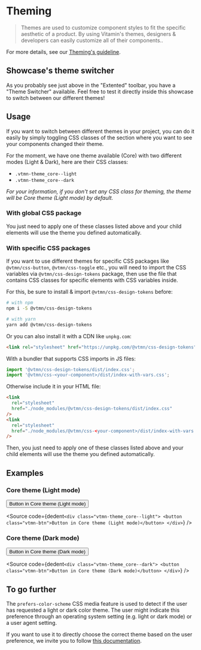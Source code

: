 
<Meta title="Guidelines / Theming" />

# Theming

> Themes are used to customize component styles to fit the specific aesthetic of a product. By using Vitamin's themes, designers & developers can easily customize all of their components..

For more details, see our <a class="vtmn-link vtmn-link--icon-along" href="https://www.decathlon.design/726f8c765/p/88a9a6-theming-beta" target="_blank">Theming's guideline</a>.

## Showcase's theme switcher

As you probably see just above in the "Extented" toolbar, you have a "Theme Switcher" available. Feel free to test it directly inside this showcase to switch between our different themes!

## Usage

If you want to switch between different themes in your project, you can do it easily by simply toggling CSS classes of the section where you want to see your components changed their theme.

For the moment, we have one theme available (Core) with two different modes (Light & Dark), here are their CSS classes:

- `.vtmn-theme_core--light`
- `.vtmn-theme_core--dark`

_For your information, if you don't set any CSS class for theming, the theme will be Core theme (Light mode) by default._

### With global CSS package

You just need to apply one of these classes listed above and your child elements will use the theme you defined automatically.

### With specific CSS packages

If you want to use different themes for specific CSS packages like `@vtmn/css-button`, `@vtmn/css-toggle` etc., you will need to import the CSS variables via `@vtmn/css-design-tokens` package, then use the file that contains CSS classes for specific elements with CSS variables inside.

For this, be sure to install & import `@vtmn/css-design-tokens` before:

```sh
# with npm
npm i -S @vtmn/css-design-tokens

# with yarn
yarn add @vtmn/css-design-tokens
```

Or you can also install it with a CDN like `unpkg.com`:

```html
<link rel="stylesheet" href="https://unpkg.com/@vtmn/css-design-tokens" />
```

With a bundler that supports CSS imports in JS files:

```javascript
import '@vtmn/css-design-tokens/dist/index.css';
import '@vtmn/css-<your-component>/dist/index-with-vars.css';
```

Otherwise include it in your HTML file:

```html
<link
  rel="stylesheet"
  href="./node_modules/@vtmn/css-design-tokens/dist/index.css"
/>
<link
  rel="stylesheet"
  href="./node_modules/@vtmn/css-<your-component>/dist/index-with-vars.css"
/>
```

Then, you just need to apply one of these classes listed above and your child elements will use the theme you defined automatically.

## Examples

### Core theme (Light mode)

<div class="vtmn-theme_core--light vtmn-p-2">
  <button class="vtmn-btn">Button in Core theme (Light mode)</button>
</div>

<Source
  code={dedent`
    <div class="vtmn-theme_core--light">
      <button class="vtmn-btn">Button in Core theme (Light mode)</button>
    </div>
  `}
/>

### Core theme (Dark mode)

<div class="vtmn-theme_core--dark vtmn-p-2">
  <button class="vtmn-btn">Button in Core theme (Dark mode)</button>
</div>

<Source
  code={dedent`
    <div class="vtmn-theme_core--dark">
      <button class="vtmn-btn">Button in Core theme (Dark mode)</button>
    </div>
  `}
/>

## To go further

The `prefers-color-scheme` CSS media feature is used to detect if the user has requested a light or dark color theme.
The user might indicate this preference through an operating system setting (e.g. light or dark mode) or a user agent setting.

If you want to use it to directly choose the correct theme based on the user preference, we invite you to follow [this documentation](https://developer.mozilla.org/en-US/docs/Web/CSS/@media/prefers-color-scheme).
